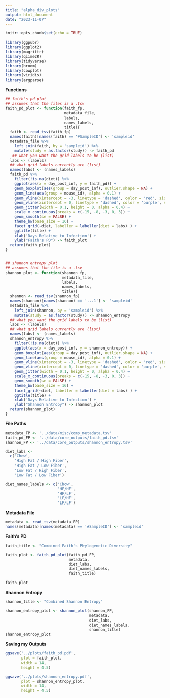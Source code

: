 ```yaml
---
title: "alpha_div_plots"
output: html_document
date: "2023-11-07"
---
```


```r
knitr::opts_chunk$set(echo = TRUE)
```

```r
library(ggpubr)
library(ggplot2)
library(magrittr)
library(qiime2R)
library(tidyverse)
library(broom)
library(cowplot)
library(viridis)
library(argparse)
```

**Functions**
```r
## faith's pd plot 
## assumes that the files is a .tsv
faith_pd_plot <- function(faith_fp,
                          metadata_file,
                          labels,
                          names_labels,
                          title){
  faith <- read_tsv(faith_fp)
  names(faith)[names(faith) == '#SampleID'] <- 'sampleid'
  metadata_file %>% 
    left_join(faith, by = 'sampleid') %>% 
    mutate(study = as.factor(study)) -> faith_pd
   ## what you want the grid labels to be (list)
  labs <- (labels) 
  ## what grid labels currently are (list)
  names(labs) <- (names_labels) 
  faith_pd %>%
    filter(!is.na(diet)) %>% 
    ggplot(aes(x = day_post_inf, y = faith_pd)) +
    geom_boxplot(aes(group = day_post_inf), outlier.shape = NA) +
    geom_line(aes(group = mouse_id), alpha = 0.1) +
    geom_vline(xintercept = -3, linetype = 'dashed', color = 'red', size = 0.2) +
    geom_vline(xintercept = 0, linetype = 'dashed', color = 'purple', size = 0.2) +
    geom_jitter(width = 0.1, height = 0, alpha = 0.4) +
    scale_x_continuous(breaks = c(-15, -8, -3, 0, 3)) +
    geom_smooth(se = FALSE) +
    theme_bw(base_size = 16) +
    facet_grid(~diet, labeller = labeller(diet = labs) ) +
    ggtitle(title) +
    xlab('Days Relative to Infection') +
    ylab("Faith's PD") -> faith_plot
  return(faith_plot)
}


## shannon entropy plot
## assumes that the file is a .tsv
shannon_plot <- function(shannon_fp,
                         metadata_file,
                         labels,
                         names_labels,
                         title){
  shannon <- read_tsv(shannon_fp)
  names(shannon)[names(shannon) == '...1'] <- 'sampleid'
  metadata_file %>% 
    left_join(shannon, by = 'sampleid') %>% 
    mutate(study = as.factor(study)) -> shannon_entropy
  ## what you want the grid labels to be (list)
  labs <- (labels) 
  ## what grid labels currently are (list)
  names(labs) <- (names_labels) 
  shannon_entropy %>%
    filter(!is.na(diet)) %>% 
    ggplot(aes(x = day_post_inf, y = shannon_entropy)) +
    geom_boxplot(aes(group = day_post_inf), outlier.shape = NA) +
    geom_line(aes(group = mouse_id), alpha = 0.1) +
    geom_vline(xintercept = -3, linetype = 'dashed', color = 'red', size = 0.2) +
    geom_vline(xintercept = 0, linetype = 'dashed', color = 'purple', size = 0.2) +
    geom_jitter(width = 0.1, height = 0, alpha = 0.4) +
    scale_x_continuous(breaks = c(-15, -8, -3, 0, 3)) +
    geom_smooth(se = FALSE) +
    theme_bw(base_size = 16) +
    facet_grid(~diet, labeller = labeller(diet = labs) ) +
    ggtitle(title) +
    xlab('Days Relative to Infection') +
    ylab("Shannon Entropy") -> shannon_plot
  return(shannon_plot)
}
```

**File Paths**
```r
metadata_FP <- '../data/misc/comp_metadata.tsv'
faith_pd_FP <- '../data/core_outputs/faith_pd.tsv'
shannon_FP <- '../data/core_outputs/shannon_entropy.tsv'

diet_labs <- 
  c('Chow', 
    'High Fat / High Fiber', 
    'High Fat / Low Fiber', 
    'Low Fat / High Fiber', 
    'Low Fat / Low Fiber')

diet_names_labels <- c('Chow', 
                       'HF/HF', 
                       'HF/LF', 
                       'LF/HF', 
                       'LF/LF')
```

**Metadata File**
```r
metadata <- read_tsv(metadata_FP)
names(metadata)[names(metadata) == '#SampleID'] <- 'sampleid'
```

**Faith's PD**
```r
faith_title <- "Combined Faith's Phylogenetic Diversity"

faith_plot <- faith_pd_plot(faith_pd_FP,
                            metadata,
                            diet_labs,
                            diet_names_labels,
                            faith_title)

faith_plot
```

**Shannon Entropy**
```r
shannon_title <- "Combined Shannon Entropy"

shannon_entropy_plot <- shannon_plot(shannon_FP,
                                     metadata,
                                     diet_labs,
                                     diet_names_labels,
                                     shannon_title)
shannon_entropy_plot
```

**Saving my Outputs**
```r
ggsave('../plots/faith_pd.pdf',
       plot = faith_plot, 
       width = 14, 
       height = 4.5)

ggsave('../plots/shannon_entropy.pdf',
       plot = shannon_entropy_plot, 
       width = 14, 
       height = 4.5)
```

